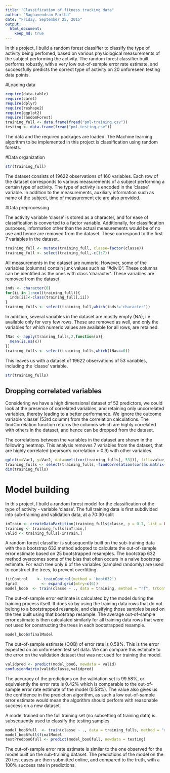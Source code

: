 ```yaml
---
title: "Classification of fitness tracking data"
author: "Raghavendran Partha"
date: "Friday, September 25, 2015"
output: 
  html_document:
    keep_md: true
---
```


In this project, I build a random forest classifier to classify the type of activity being perfomed, based on various physiological measurements of the subject performing the activity. The random forest classifier built performs robustly, with a very low out-of-sample error rate estimate, and successfully predicts the correct type of activity on 20 unforeseen testing data points.

#Loading data
```r
require(data.table)
require(caret)
require(dplyr)
require(reshape2)
require(ggplot2)
require(randomForest)
training_full <- data.frame(fread("pml-training.csv"))
testing <- data.frame(fread("pml-testing.csv"))
```

The data and the required packages are loaded. The Machine learning algorithm to be implemented in this project is classification using random forests.

#Data organization
```r
str(training_full)
```

The dataset consists of 19622 observations of 160 variables. Each row of the dataset corresponds to various measurements of a subject performing a certain type of activity. The type of activity is encoded in the 'classe' variable. In addition to the measurements, auxiliary information such as name of the subject, time of measurement etc are also provided. 

#Data preprocessing

The activity variable 'classe' is stored as a character, and for ease of classification is converted to a factor variable. Additionally, for classification purposes, information other than the actual measurements would be of no use and hence are removed from the dataset. These correspond to the first 7 variables in the dataset.

```r
training_full <- mutate(training_full, classe=factor(classe))
training_full <- select(training_full,-c(1:7))
```

All measurements in the dataset are numeric. However, some of the variables (columns) contain junk values such as "#div!0". These columns can be identified as the ones with class 'character'. These variables are removed from the dataset

```r
inds <- character(0)
for(ii in 1:ncol(training_full)){
  inds[ii]<-class(training_full[,ii])
}
training_fulls <- select(training_full,which(inds!='character'))
```

In addition, several variables in the dataset are mostly empty (NA), i.e available only for very few rows. These are removed as well, and only the variables for which numeric values are available for all rows, are retained.

```r
fNas <- apply(training_fulls,2,function(x){
  mean(is.na(x))
})
training_fulls <- select(training_fulls,which(fNas==0))
```

This leaves us with a dataset of 19622 observations of 53 variables, including the 'classe' variable.

```r
str(training_fulls)
```

## Dropping correlated variables

Considering we have a high dimensional dataset of 52 predictors, we could look at the presence of correlated variables, and retaining only uncorrelated variables, thereby leading to a better performance. We ignore the outcome variable 'classe' (53rd column) from the correlation calculations. The findCorrelation function returns the columns which are highly correlated with others in the dataset, and hence can be dropped from the dataset.

The correlations between the variables in the dataset are shown in the following heatmap. This analysis removes 7 variables from the dataset, that are highly correlated (pearson's correlation > 0.9) with other variables.

```r
qplot(x=Var1, y=Var2, data=melt(cor(training_fulls[,-53])), fill=value, geom="tile") +scale_fill_gradient(low = "steelblue",high = "white")
training_fulls <- select(training_fulls,-findCorrelation(cor(as.matrix(training_fulls[,-53]))))
dim(training_fulls)
```

# Model building

In this project, I build a random forest model for the classification of the type of activity - variable 'classe'. The full training data is first subdivided into sub-training and validation data, at a 70:30 split

```r
inTrain <- createDataPartition(training_fulls$classe, p = 0.7, list = FALSE)
training <- training_fulls[inTrain,]  
valid <- training_fulls[-inTrain,]
```

A random forest classifier is subsequently built on the sub-training data with the a bootstrap 632 method adopted to calculate the out-of-sample error estimate based on 25 bootstrapped resamples. The bootstrap 632 method overcomes some of the bias that often occurs in a naive bootstrap estimate. For each tree only 6 of the variables (sampled randomly) are used to construct the trees, to prevent overfitting.

```r
fitControl    <- trainControl(method = 'boot632')
tgrid           <- expand.grid(mtry=c(6)) 
model_boo6  <- train(classe ~ ., data = training, method = "rf", trControl = fitControl, tuneGrid = tgrid)
```

The out-of-sample error estimate is calculated by the model during the training process itself. It does so by using the training data rows that do not belong to a bootstrapped resample, and classifying those samples based on the tree built using that bootstrap resample. The average out-of-sample error estimate is then calculated similarly for all training data rows that were not used for constructing the trees in each bootstrapped resample.

```r
model_boo6$finalModel
```

The out-of-sample estimate (OOB) of error rate is 0.58%. This is the error expected on an unforeseen test set data. We can compare this estimate to the error on the validation dataset that was not used for training the model.

```r
validpred <- predict(model_boo6, newdata = valid)
confusionMatrix(valid$classe,validpred)
```

The accuracy of the predictions on the validation set is 99.58%, or equivalently the error rate is 0.42% which is comparable to the out-of-sample error rate estimate of the model (0.58%). The value also gives us the confidence in the prediction algorithm, as such a low out-of-sample error estimate would mean the algorithm should perform with reasonable success on a new dataset. 

A model trained on the full training set (no subsetting of training data) is subsequently used to classify the testing samples.

```r
model_boo6full  <- train(classe ~ ., data = training_fulls, method = "rf", trControl = fitControl, tuneGrid = tgrid)
model_boo6full$finalModel
testPredboo6full <- predict(model_boo6full, newdata = testing)
```

The out-of-sample error rate estimate is similar to the one observed for the model built on the sub-training dataset. The predictions of the model on the 20 test cases are then submitted online, and compared to the truth, with a 100% success rate in predictions.
